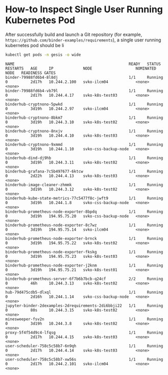# How-to Inspect Single User Running Kubernetes Pod

After successfully build and launch a Git repository (for example, `https://github.com/binder-examples/requirements`), a single user running kubernetes pod should be li

```bash
kubectl get pods -n gesis -o wide
```

```
NAME                                                  READY   STATUS    RESTARTS   AGE     IP             NODE                   NOMINATED NODE   READINESS GATES
binder-79988fd6b4-8l8dj                               1/1     Running   0          2d17h   10.244.2.100   svko-ilcm04            <none>           <none>
binder-79988fd6b4-vb79l                               1/1     Running   0          2d17h   10.244.4.17    svko-k8s-test03        <none>           <none>
binderhub-cryptnono-5pwkd                             1/1     Running   0          3d19h   10.244.2.97    svko-ilcm04            <none>           <none>
binderhub-cryptnono-8bkm7                             1/1     Running   0          3d19h   10.244.3.10    svko-k8s-test02        <none>           <none>
binderhub-cryptnono-8nxjv                             1/1     Running   0          3d19h   10.244.4.10    svko-k8s-test03        <none>           <none>
binderhub-cryptnono-9xmmd                             1/1     Running   0          3d19h   10.244.1.10    svko-css-backup-node   <none>           <none>
binderhub-dind-dj9hb                                  1/1     Running   0          3d19h   10.244.3.11    svko-k8s-test02        <none>           <none>
binderhub-grafana-7c5b497677-6ktcw                    1/1     Running   0          2d22h   10.244.4.13    svko-k8s-test03        <none>           <none>
binderhub-image-cleaner-zhmmk                         1/1     Running   0          3d19h   10.244.3.12    svko-k8s-test02        <none>           <none>
binderhub-kube-state-metrics-77c5477f8c-jwft9         1/1     Running   0          3d19h   10.244.1.8     svko-css-backup-node   <none>           <none>
binderhub-prometheus-node-exporter-8bpdq              1/1     Running   0          3d19h   194.95.75.20   svko-css-backup-node   <none>           <none>
binderhub-prometheus-node-exporter-8c7wz              1/1     Running   0          3d19h   194.95.75.14   svko-ilcm04            <none>           <none>
binderhub-prometheus-node-exporter-brnck              1/1     Running   0          3d19h   194.95.75.22   svko-k8s-test02        <none>           <none>
binderhub-prometheus-node-exporter-fkskg              1/1     Running   0          3d19h   194.95.75.23   svko-k8s-test03        <none>           <none>
binderhub-prometheus-node-exporter-j2knm              1/1     Running   0          3d19h   194.95.75.21   svko-k8s-test01        <none>           <none>
binderhub-prometheus-server-6f7b6b7bcb-q24cf          2/2     Running   0          46h     10.244.3.13    svko-k8s-test02        <none>           <none>
hub-79d475cdb5-dlxql                                  1/1     Running   0          2d16h   10.244.1.14    svko-css-backup-node   <none>           <none>
jupyter-binder-2dexamples-2drequirements-2di6bbji22   1/1     Running   0          80s     10.244.3.15    svko-k8s-test02        <none>           <none>
minesweeper-fsv2n                                     1/1     Running   0          3d19h   10.244.3.8     svko-k8s-test02        <none>           <none>
proxy-5f4f54d9c4-lfqsg                                1/1     Running   0          2d17h   10.244.4.15    svko-k8s-test03        <none>           <none>
user-scheduler-758c5c58b7-6n9qh                       1/1     Running   0          2d17h   10.244.4.14    svko-k8s-test03        <none>           <none>
user-scheduler-758c5c58b7-xw56s                       1/1     Running   0          2d17h   10.244.2.101   svko-ilcm04            <none>           <none>
```
